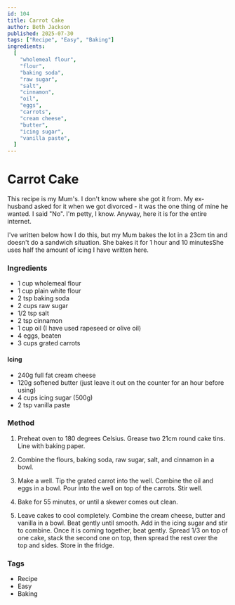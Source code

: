 ```yaml
---
id: 104
title: Carrot Cake
author: Beth Jackson
published: 2025-07-30
tags: ["Recipe", "Easy", "Baking"]
ingredients:
  [
    "wholemeal flour",
    "flour",
    "baking soda",
    "raw sugar",
    "salt",
    "cinnamon",
    "oil",
    "eggs",
    "carrots",
    "cream cheese",
    "butter",
    "icing sugar",
    "vanilla paste",
  ]
---
```


# Carrot Cake

<BlogTextWrapper>

This recipe is my Mum's. I don't know where she got it from. My ex-husband asked for it when we got divorced - it was the one thing of mine he wanted. I said "No". I'm petty, I know. Anyway, here it is for the entire internet.

I've written below how I do this, but my Mum bakes the lot in a 23cm tin and doesn't do a sandwich situation. She bakes it for 1 hour and 10 minutesShe uses half the amount of icing I have written here.

</BlogTextWrapper>

<BlogTextWrapper>

### Ingredients

- 1 cup wholemeal flour
- 1 cup plain white flour
- 2 tsp baking soda
- 2 cups raw sugar
- 1/2 tsp salt
- 2 tsp cinnamon
- 1 cup oil (I have used rapeseed or olive oil)
- 4 eggs, beaten
- 3 cups grated carrots

#### Icing

- 240g full fat cream cheese
- 120g softened butter (just leave it out on the counter for an hour before using)
- 4 cups icing sugar (500g)
- 2 tsp vanilla paste

### Method

1. Preheat oven to 180 degrees Celsius. Grease two 21cm round cake tins. Line with baking paper.

2. Combine the flours, baking soda, raw sugar, salt, and cinnamon in a bowl.

3. Make a well. Tip the grated carrot into the well. Combine the oil and eggs in a bowl. Pour into the well on top of the carrots. Stir well.

4. Bake for 55 minutes, or until a skewer comes out clean.

5. Leave cakes to cool completely. Combine the cream cheese, butter and vanilla in a bowl. Beat gently until smooth. Add in the icing sugar and stir to combine. Once it is coming together, beat gently. Spread 1/3 on top of one cake, stack the second one on top, then spread the rest over the top and sides. Store in the fridge.

</BlogTextWrapper>

<BlogTextWrapper>

### Tags

- Recipe
- Easy
- Baking

</BlogTextWrapper>
